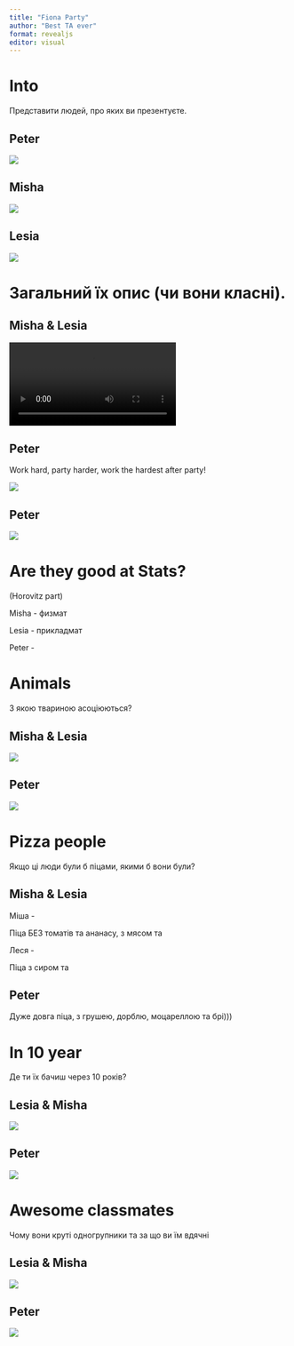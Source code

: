 ---
title: "Fiona Party"
author: "Best TA ever"
format: revealjs
editor: visual
---

# Into

Представити людей, про яких ви презентуєте.

## Peter

![](Fiona%20Party_files/peter123.jpg){fig-align="center"}

## Misha

![](Fiona%20Party_files/misha123.jpg){fig-align="center"}

## Lesia

![](Fiona%20Party_files/lesia1.jpg){fig-align="center"}

# Загальний їх опис (чи вони класні).

## Misha & Lesia

![](Fiona%20Party_files/Grading%20MATH%20HW.mp4){fig-align="center"}

## Peter

Work hard, party harder, work the hardest after party!

![](Fiona%20Party_files/peter0.jpg){fig-align="center"}

## Peter

![](Fiona%20Party_files/1.jpg){fig-align="center"}

# Are they good at Stats?

(Horovitz part)

Misha - физмат

Lesia - прикладмат

Peter -

# Animals

З якою твариною асоціюються?

## Misha & Lesia

![](Fiona%20Party_files/meme1.jpg){fig-align="center"}

## Peter

![](Fiona%20Party_files/owl-hat.gif){fig-align="center"}

# Pizza people

Якщо ці люди були б піцами, якими б вони були?

## Misha & Lesia

Міша -

Піца БЕЗ томатів та ананасу, з мясом та

Леся -

Піца з сиром та

## Peter

Дуже довга піца, з грушею, дорблю, моцареллою та брі)))

# In 10 year

Де ти їх бачиш через 10 років?

## Lesia & Misha

![](Fiona%20Party_files/My%20project-1.png){fig-align="center"}

## Peter

![](Fiona%20Party_files/7o0682.jpg){fig-align="center"}

# Awesome classmates

Чому вони круті одногрупники та за що ви їм вдячні

## Lesia & Misha

![](Fiona%20Party_files/20230522_233258.jpg){fig-align="center"}

## Peter

![](Fiona%20Party_files/peter12.jpg){fig-align="center"}

